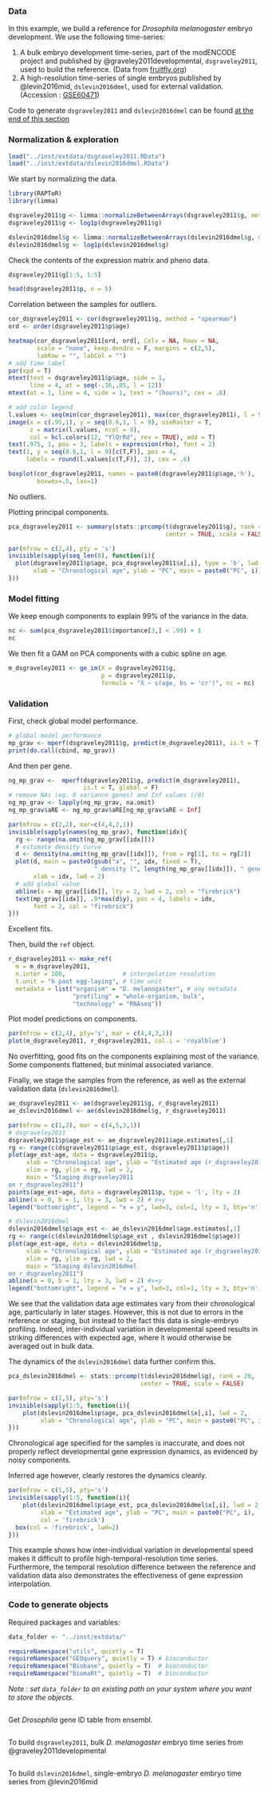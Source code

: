 ### Data

In this example, we build a reference for *Drosophila melanogaster* embryo development. We use the following time-series:

1. A bulk embryo development time-series, part of the modENCODE project and published by @graveley2011developmental, `dsgraveley2011`, used to build the reference. (Data from [fruitfly.org](https://fruitfly.org/sequence/download.html))
 1. A high-resolution time-series of single embryos published by @levin2016mid, `dslevin2016dmel`, used for external validation. (Accession : [GSE60471](https://www.ncbi.nlm.nih.gov/geo/query/acc.cgi?acc=GSE60471))

Code to generate `dsgraveley2011` and `dslevin2016dmel` can be found [at the end of this section](#code-to-generate-objects-1)




### Normalization & exploration
```r
load("../inst/extdata/dsgraveley2011.RData")
load("../inst/extdata/dslevin2016dmel.RData")
```

We start by normalizing the data.
```r
library(RAPToR)
library(limma)

dsgraveley2011$g <- limma::normalizeBetweenArrays(dsgraveley2011$g, method = "quantile")
dsgraveley2011$g <- log1p(dsgraveley2011$g)

dslevin2016dmel$g <- limma::normalizeBetweenArrays(dslevin2016dmel$g, method = "quantile")
dslevin2016dmel$g <- log1p(dslevin2016dmel$g)
```

Check the contents of the expression matrix and pheno data.
```r
dsgraveley2011$g[1:5, 1:5]

head(dsgraveley2011$p, n = 5)
```

Correlation between the samples for outliers.
```r
cor_dsgraveley2011 <- cor(dsgraveley2011$g, method = "spearman")
ord <- order(dsgraveley2011$p$age)

heatmap(cor_dsgraveley2011[ord, ord], Colv = NA, Rowv = NA, 
        scale = "none", keep.dendro = F, margins = c(2,5),
        labRow = "", labCol = "")
# add time label
par(xpd = T)
mtext(text = dsgraveley2011$p$age, side = 1, 
      line = 4, at = seq(-.16,.85, l = 12))
mtext(at = 1, line = 4, side = 1, text = "(hours)", cex = .8)

# add color legend
l.values <- seq(min(cor_dsgraveley2011), max(cor_dsgraveley2011), l = 9)
image(x = c(.95,1), y = seq(0.6,1, l = 9), useRaster = T,
      z = matrix(l.values, ncol = 9),
      col = hcl.colors(12, "YlOrRd", rev = TRUE), add = T)
text(.975, 1, pos = 3, labels = expression(rho), font = 2)
text(1, y = seq(0.6,1, l = 9)[c(T,F)], pos = 4, 
     labels = round(l.values[c(T,F)], 2), cex = .6)
```

```r
boxplot(cor_dsgraveley2011, names = paste0(dsgraveley2011$p$age,'h'), 
        boxwex=.5, las=1)
```
No outliers.

Plotting principal components.

```r
pca_dsgraveley2011 <- summary(stats::prcomp(t(dsgraveley2011$g), rank = 12,
                                            center = TRUE, scale = FALSE))
```

```r
par(mfrow = c(2,4), pty = 's')
invisible(sapply(seq_len(8), function(i){
  plot(dsgraveley2011$p$age, pca_dsgraveley2011$x[,i], type = 'b', lwd = 2,
       xlab = "Chronological age", ylab = "PC", main = paste0("PC", i))
}))
```


### Model fitting

We keep enough components to explain $99\%$ of the variance in the data.

```r
nc <- sum(pca_dsgraveley2011$importance[3,] < .99) + 1
nc
```

We then fit a GAM on PCA components with a cubic spline on age.
```r
m_dsgraveley2011 <- ge_im(X = dsgraveley2011$g, 
                          p = dsgraveley2011$p, 
                          formula = "X ~ s(age, bs = 'cr')", nc = nc)
```

### Validation

First, check global model performance.
```r
# global model performance
mp_grav <- mperf(dsgraveley2011$g, predict(m_dsgraveley2011), is.t = T)
print(do.call(cbind, mp_grav))
```

And then per gene.
```r
ng_mp_grav <-  mperf(dsgraveley2011$g, predict(m_dsgraveley2011), 
                     is.t = T, global = F)
# remove NAs (eg. 0 variance genes) and Inf values (/0)
ng_mp_grav <- lapply(ng_mp_grav, na.omit)
ng_mp_grav$aRE <- ng_mp_grav$aRE[ng_mp_grav$aRE < Inf] 
```


```r
par(mfrow = c(2,2), mar=c(4,4,2,1))
invisible(sapply(names(ng_mp_grav), function(idx){
  rg <- range(na.omit(ng_mp_grav[[idx]]))
  # estimate density curve
  d <- density(na.omit(ng_mp_grav[[idx]]), from = rg[1], to = rg[2])
  plot(d, main = paste0(gsub("a", "", idx, fixed = T), 
                        " density (", length(ng_mp_grav[[idx]]), " genes)"), 
       xlab = idx, lwd = 2)
  # add global value
  abline(v = mp_grav[[idx]], lty = 2, lwd = 2, col = "firebrick")
  text(mp_grav[[idx]], .9*max(d$y), pos = 4, labels = idx, 
       font = 2, col = "firebrick")
}))
```
Excellent fits.


Then, build the `ref` object.

```r
r_dsgraveley2011 <- make_ref(
  m = m_dsgraveley2011,
  n.inter = 100,                # interpolation resolution
  t.unit = "h past egg-laying", # time unit
  metadata = list("organism" = "D. melanogaster", # any metadata
                  "profiling" = "whole-organism, bulk",
                  "technology" = "RNAseq")) 
```

Plot model predictions on components.
```r
par(mfrow = c(2,4), pty='s', mar = c(4,4,3,1))
plot(m_dsgraveley2011, r_dsgraveley2011, col.i = 'royalblue')
```

No overfitting, good fits on the components explaining most of the variance. 
Some components flattened, but minimal associated variance.


Finally, we stage the samples from the reference, as well as the external validation data (`dslevin2016dmel`).
```r
ae_dsgraveley2011 <- ae(dsgraveley2011$g, r_dsgraveley2011)
ae_dslevin2016dmel <- ae(dslevin2016dmel$g, r_dsgraveley2011)
```


```r
par(mfrow = c(1,2), mar = c(4,5,3,1))
# dsgraveley2011
dsgraveley2011$p$age_est <- ae_dsgraveley2011$age.estimates[,1]
rg <- range(c(dsgraveley2011$p$age_est, dsgraveley2011$p$age))
plot(age_est~age, data = dsgraveley2011$p, 
     xlab = "Chronological age", ylab = "Estimated age (r_dsgraveley2011)", 
     xlim = rg, ylim = rg, lwd = 2,
     main = "Staging dsgraveley2011
on r_dsgraveley2011")
points(age_est~age, data = dsgraveley2011$p, type = 'l', lty = 2)
abline(a = 0, b = 1, lty = 3, lwd = 2) # x=y
legend("bottomright", legend = "x = y", lwd=3, col=1, lty = 3, bty='n')

# dslevin2016dmel
dslevin2016dmel$p$age_est <- ae_dslevin2016dmel$age.estimates[,1]
rg <- range(c(dslevin2016dmel$p$age_est , dslevin2016dmel$p$age))
plot(age_est~age, data = dslevin2016dmel$p, 
     xlab = "Chronological age", ylab = "Estimated age (r_dsgraveley2011)", 
     xlim = rg, ylim = rg, lwd = 2,
     main = "Staging dslevin2016dmel
on r_dsgraveley2011")
abline(a = 0, b = 1, lty = 3, lwd = 2) #x=y
legend("bottomright", legend = "x = y", lwd=3, col=1, lty = 3, bty='n')
```


We see that the validation data age estimates vary from their chronological age, particularly in later stages.
However, this is not due to errors in the reference or staging, but instead to the fact this data is single-embryo profiling. 
Indeed, inter-individual variation in developmental speed results in striking differences with expected age, where it would otherwise be averaged out in bulk data.

The dynamics of the `dslevin2016dmel` data further confirm this. 
```r
pca_dslevin2016dmel <- stats::prcomp(t(dslevin2016dmel$g), rank = 20,
                                     center = TRUE, scale = FALSE)
```

```r
par(mfrow = c(1,5), pty='s')
invisible(sapply(1:5, function(i){
    plot(dslevin2016dmel$p$age, pca_dslevin2016dmel$x[,i], lwd = 2,
         xlab = "Chronological age", ylab = "PC", main = paste0("PC", i))
}))
```
Chronological age specified for the samples is inaccurate, and does not properly reflect developmental gene expression dynamics, as evidenced by noisy components. 

Inferred age however, clearly restores the dynamics cleanly.

```r
par(mfrow = c(1,5), pty='s')
invisible(sapply(1:5, function(i){
    plot(dslevin2016dmel$p$age_est, pca_dslevin2016dmel$x[,i], lwd = 2,
         xlab = "Estimated age", ylab = "PC", main = paste0("PC", i),
         col = 'firebrick')
  box(col = 'firebrick', lwd=2)
}))
```

This example shows how inter-individual variation in developmental speed makes it difficult to profile high-temporal-resolution time series.
Furthermore, the temporal resolution difference between the reference and validation data also demonstrates the effectiveness of gene expression interpolation.


### Code to generate objects

Required packages and variables:
```r
data_folder <- "../inst/extdata/"

requireNamespace("utils", quietly = T)
requireNamespace("GEOquery", quietly = T) # bioconductor
requireNamespace("Biobase", quietly = T)  # bioconductor
requireNamespace("biomaRt", quietly = T)  # bioconductor
```

*Note : set `data_folder` to an existing path on your system where you want to store the objects.*

```r
```


Get *Drosophila* gene ID table from ensembl.
```r
```

To build `dsgraveley2011`, bulk *D. melanogaster* embryo time series from @graveley2011developmental
```r
```


To build `dslevin2016dmel`, single-embryo *D. melanogaster* embryo time series from @levin2016mid
```r
```
